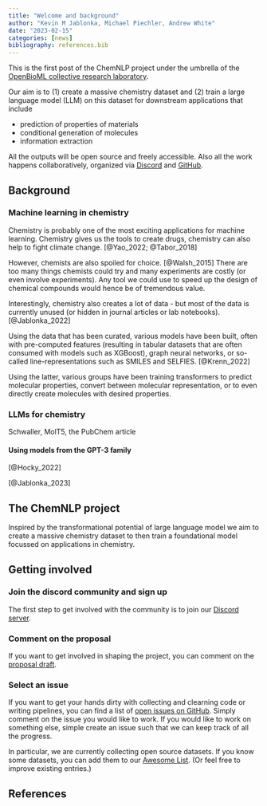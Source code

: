 ```yaml
---
title: "Welcome and background"
author: "Kevin M Jablonka, Michael Piechler, Andrew White"
date: "2023-02-15"
categories: [news]
bibliography: references.bib
---
```


This is the first post of the ChemNLP project under the umbrella of the [OpenBioML collective research laboratory](https://openbioml.org/#mission).

Our aim is to (1) create a massive chemistry dataset and (2) train a large language model (LLM) on this dataset for downstream applications that include 

- prediction of properties of materials 
- conditional generation of molecules 
- information extraction

All the outputs will be open source and freely accessible. Also all the work happens collaboratively, organized via [Discord](https://discord.gg/GgDBFP8ZEt) and [GitHub](https://github.com/OpenBioML/chemnlp).


## Background

### Machine learning in chemistry 

Chemistry is probably one of the most exciting applications for machine learning. 
Chemistry gives us the tools to create drugs, chemistry can also help to fight climate change. [@Yao_2022; @Tabor_2018]

However, chemists are also spoiled for choice. [@Walsh_2015] There are too many things chemists could try and many experiments are costly (or even involve experiments).
Any tool we could use to speed up the design of chemical compounds would hence be of tremendous value.

Interestingly, chemistry also creates a lot of data - but most of the data is currently unused (or hidden in journal articles or lab notebooks). [@Jablonka_2022]

Using the data that has been curated, various models have been built, often with pre-computed features (resulting in tabular datasets that are often consumed with models such as XGBoost), graph neural networks, or so-called line-representations such as SMILES and SELFIES.  [@Krenn_2022]

Using the latter, various groups have been training transformers to predict molecular properties, convert between molecular representation, or to even directly create molecules with desired properties. 

### LLMs for chemistry

Schwaller, MolT5, the PubChem article 


#### Using models from the GPT-3 family
[@Hocky_2022]

[@Jablonka_2023]

## The ChemNLP project

Inspired by the transformational potential of large language model we aim to create a massive chemistry dataset to then train a foundational model focussed on applications in chemistry. 


## Getting involved

### Join the discord community and sign up 

The first step to get involved with the community is to join our [Discord server](https://discord.gg/GgDBFP8ZEt).

### Comment on the proposal 

If you want to get involved in shaping the project, you can comment on the [proposal draft](https://docs.google.com/document/d/1C44EKSJRojm39P2CaxnEq-0FGwDRaknKxJ8lZI6xr5M/edit?usp=sharing).

### Select an issue 

If you want to get your hands dirty with collecting and clearning code or writing pipelines, you can find a list of [open issues on GitHub](https://github.com/OpenBioML/chemnlp). Simply comment on the issue you would like to work. If you would like to work on something else, simple create an issue such that we can keep track of all the progress.

In particular, we are currently collecting open source datasets. If you know some datasets, you can add them to our [Awesome List](https://github.com/kjappelbaum/awesome-chemistry-datasets). (Or feel free to improve existing entries.)

## References

::: {#refs}
:::